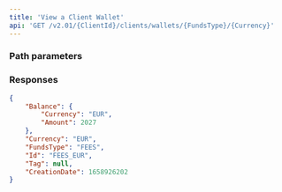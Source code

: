 ```yaml
---
title: 'View a Client Wallet'  
api: 'GET /v2.01/{ClientId}/clients/wallets/{FundsType}/{Currency}'  
---
```




### Path parameters  

<FundsType />  

<Currency />  

### Responses  

<AccordionGroup><Accordion title="200" defaultOpen>  

<BalanceResponse />  

<Currency23Response />  

<FundsTypeResponse />  

<Id5Response />  

<Tag7Response />  

<CreationDate1Response /></Accordion></AccordionGroup>  

<ResponseExample>  

```json 200  
{
    "Balance": {
        "Currency": "EUR",
        "Amount": 2027
    },
    "Currency": "EUR",
    "FundsType": "FEES",
    "Id": "FEES_EUR",
    "Tag": null,
    "CreationDate": 1658926202
}  
 ```  

</ResponseExample>  

<RequestExample>  
    <NodeViewClientWallet />
    <PhpViewClientWallet />
    <ViewClientWalletJava />
    <PythonViewClientWallet />
    <NetViewClientWallet />
</RequestExample>